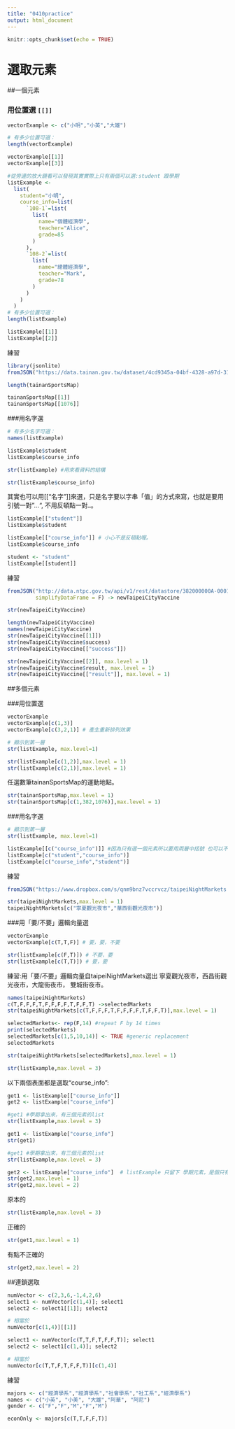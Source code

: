 ```yaml
---
title: "0410practice"
output: html_document
---
```


```r
knitr::opts_chunk$set(echo = TRUE)
```

# 選取元素

##一個元素

### 用位置選 `[[]]` {#choosebyposition}
```r
vectorExample <- c("小明","小英","大雄")

# 有多少位置可選：
length(vectorExample)
```

```r
vectorExample[[1]]
vectorExample[[3]]
```

```r
#從旁邊的放大鏡看可以發現其實實際上只有兩個可以選:student 跟學期
listExample <- 
  list(
    student="小明",
    course_info=list(
      `108-1`=list(
        list(
          name="個體經濟學",
          teacher="Alice",
          grade=85
        )
      ),
      `108-2`=list(
        list(
          name="總體經濟學",
          teacher="Mark",
          grade=78
        )
      )
    )
  )
# 有多少位置可選：
length(listExample)
```

```r
listExample[[1]]
listExample[[2]]
```

練習
```r
library(jsonlite)
fromJSON("https://data.tainan.gov.tw/dataset/4cd9345a-04bf-4328-a97d-314ff78b4763/resource/afc025fc-1ef4-447c-b785-a680391d0ca1/download/tnsport2.json", simplifyDataFrame = F) -> tainanSportsMap

length(tainanSportsMap)
```

```r
tainanSportsMap[[1]]
tainanSportsMap[[1076]]
```

###用名字選
```r
# 有多少名字可選：
names(listExample)
```

```r
listExample$student
listExample$course_info 
```

```r
str(listExample) #用來看資料的結構
```

```r
str(listExample$course_info)
```

其實也可以用[["名字"]]來選，只是名字要以字串「值」的方式來寫，也就是要用引號一對"…", 不用反頓點一對`…`。
```r
listExample[["student"]]
listExample$student

listExample[["course_info"]] # 小心不是反頓點喔。
listExample$course_info
```

```r
student <- "student"
listExample[[student]]
```



練習
```r
fromJSON("http://data.ntpc.gov.tw/api/v1/rest/datastore/382000000A-000157-002",
         simplifyDataFrame = F) -> newTaipeiCityVaccine
```

```r
str(newTaipeiCityVaccine)
```

```r
length(newTaipeiCityVaccine)
names(newTaipeiCityVaccine)
str(newTaipeiCityVaccine[[1]])
str(newTaipeiCityVaccine$success)
str(newTaipeiCityVaccine[["success"]])

str(newTaipeiCityVaccine[[2]], max.level = 1)
str(newTaipeiCityVaccine$result, max.level = 1)
str(newTaipeiCityVaccine[["result"]], max.level = 1)
```


##多個元素 []

###用位置選
```r
vectorExample
vectorExample[c(1,3)]
vectorExample[c(3,2,1)] # 產生重新排列效果
```

```r
# 顯示到第一層
str(listExample, max.level=1)

str(listExample[c(1,2)],max.level = 1)
str(listExample[c(2,1)],max.level = 1)
```

任選數筆tainanSportsMap的運動地點。
```r
str(tainanSportsMap,max.level = 1)
str(tainanSportsMap[c(1,382,1076)],max.level = 1)
```

###用名字選
```r
# 顯示到第一層
str(listExample, max.level=1)

listExample[[c("course_info")]] #因為只有選一個元素所以要用兩層中括號 也可以不用c 就跟前面選單一元素一樣
listExample[c("student","course_info")]
listExample[c("course_info","student")]
```

練習
```r
fromJSON("https://www.dropbox.com/s/qnm9bnz7vccrvcz/taipeiNightMarkets.json?dl=1", simplifyDataFrame = F) -> taipeiNightMarkets
```

```r
str(taipeiNightMarkets,max.level = 1)
taipeiNightMarkets[c("寧夏觀光夜市","華西街觀光夜市")]
```

###用「要/不要」邏輯向量選
```r
vectorExample
vectorExample[c(T,T,F)] # 要，要，不要
```

```r
str(listExample[c(F,T)]) # 不要，要
str(listExample[c(T,T)]) # 要，要
```

練習:用「要/不要」邏輯向量自taipeiNightMarkets選出 寧夏觀光夜市，西昌街觀光夜市，大龍街夜市， 雙城街夜市。
```r
names(taipeiNightMarkets)
c(T,F,F,F,T,F,F,F,F,T,F,F,T) ->selectedMarkets
str(taipeiNightMarkets[c(T,F,F,F,T,F,F,F,F,T,F,F,T)],max.level = 1)
```

```r
selectedMarkets<- rep(F,14) #repeat F by 14 times 
print(selectedMarkets)
selectedMarkets[c(1,5,10,14)] <- TRUE #generic replacement
selectedMarkets
```

```r
str(taipeiNightMarkets[selectedMarkets],max.level = 1)
```


```r
str(listExample,max.level = 3)
```


以下兩個表面都是選取“course_info”:

```r
get1 <- listExample[["course_info"]]
get2 <- listExample["course_info"]
```


[[]]: 拿出某個物件值。
```r
#get1 #學期拿出來，有三個元素的list
str(listExample,max.level = 3)
```

```r
get1 <- listExample["course_info"]
str(get1)
```

[]: 留下某個物件值。

```r
#get1 #學期拿出來，有三個元素的list
str(listExample,max.level = 3)
```

```r
get2 <- listExample["course_info"]  # listExample 只留下 學期元素，是個只有一個元素的list
str(get2,max.level = 1)
str(get2,max.level = 2)
```

原本的
```r
str(listExample,max.level = 3)
```

正確的
```r
str(get1,max.level = 1)
```

有點不正確的
```r
str(get2,max.level = 2)
```

##連鎖選取
```r
numVector <- c(2,3,6,-1,4,2,6)
select1 <- numVector[c(1,4)]; select1
select2 <- select1[[1]]; select2

# 相當於
numVector[c(1,4)][[1]]
```

```r
select1 <- numVector[c(T,T,F,T,F,F,T)]; select1
select2 <- select1[c(1,4)]; select2

# 相當於
numVector[c(T,T,F,T,F,F,T)][c(1,4)]
```

練習
```r
majors <- c("經濟學系","經濟學系","社會學系","社工系","經濟學系")
names <- c("小英", "小美", "大雄","阿華", "阿尼")
gender <- c("F","F","M","F","M")

econOnly <- majors[c(T,T,F,F,T)]
```








